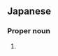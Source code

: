 ==Japanese==
{{ja-kanjitab|有|地}}

===Proper noun===
{{ja-pos|proper|ありち}}

# {{surname|lang=ja|sort=ありち}}